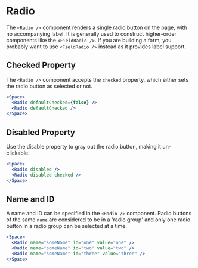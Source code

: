 
<Meta component={Radio} title="Docs/Components/Inputs/Radio" />

# Radio

The `<Radio />` component renders a single radio button on the page, with no accompanying label. It is generally used to construct higher-order components like the `<FieldRadio />`. If you are building a form, you probably want to use `<FieldRadio />` instead as it provides label support.

## Checked Property

The `<Radio />` component accepts the `checked` property, which either sets the radio button as selected or not.

```jsx
<Space>
  <Radio defaultChecked={false} />
  <Radio defaultChecked />
</Space>
```

## Disabled Property

Use the disable property to gray out the radio button, making it un-clickable.

```jsx
<Space>
  <Radio disabled />
  <Radio disabled checked />
</Space>
```

## Name and ID

A name and ID can be specified in the `<Radio />` component. Radio buttons of the same `name` are considered to be in a 'radio group' and only one radio button in a radio group can be selected at a time.

```jsx
<Space>
  <Radio name="someName" id="one" value="one" />
  <Radio name="someName" id="two" value="two" />
  <Radio name="someName" id="three" value="three" />
</Space>
```
